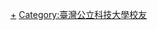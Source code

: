{{Catnav|頁面分類|人物|校友|大學校友|台灣大專院校校友}}
{{catmore|國立臺北科技大學}}

[[Category:國立臺北科技大學|+]]
[[Category:臺灣公立科技大學校友|Category:臺灣公立科技大學校友]]